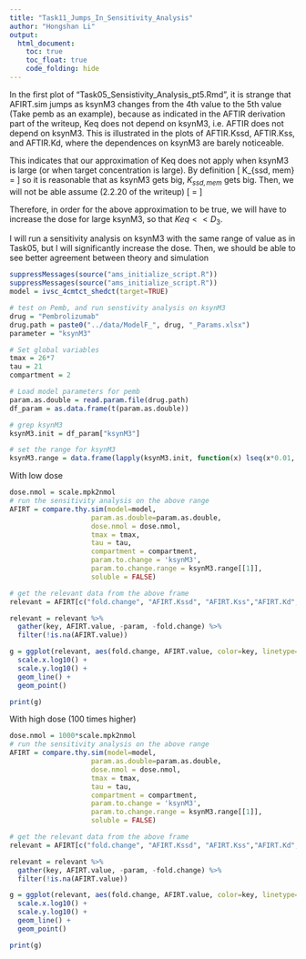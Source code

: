 ```yaml
---
title: "Task11_Jumps_In_Sensitivity_Analysis"
author: "Hongshan Li"
output: 
  html_document:
    toc: true
    toc_float: true
    code_folding: hide
---
```

In the first plot of "Task05_Sensistivity_Analysis_pt5.Rmd", it is strange that
AFIRT.sim jumps as ksynM3 changes from the 4th value to the 5th value
(Take pemb as an example), because
as indicated in the AFTIR derivation part of the writeup, Keq does not depend
on ksynM3, i.e. AFTIR does not depend on ksynM3. This is illustrated in the 
plots of AFTIR.Kssd, AFTIR.Kss, and AFTIR.Kd, where the dependences on ksynM3 are 
barely noticeable. 

This indicates that our approximation of Keq does not apply when ksynM3 is large 
(or when target concentration is large). By definition
\[
    K_{ssd, mem} = \frac{D_3\cdot M_3}{DM_3}
\]
so it is reasonable that as ksynM3 gets big, $K_{ssd, mem}$ gets big. Then, we will
not be able assume (2.2.20 of the writeup)
\[
    \frac{T_3}{T_{3tot}} = \frac{K_{eq}}{K_{eq} + D_3} \sim
    \frac{K_{eq}}{D_3}
\]

Therefore, in order for the above approximation to be true, we will have to increase
the dose for large ksynM3, so that $Keq << D_3$. 

I will run a sensitivity analysis on ksynM3 with the same range of value as in
Task05, but I will significantly increase the dose. Then, we should be able to  
see better agreement between theory and simulation


```r
suppressMessages(source("ams_initialize_script.R"))
suppressMessages(source("ams_initialize_script.R"))
model = ivsc_4cmtct_shedct(target=TRUE)

# test on Pemb, and run senstivity analysis on ksynM3
drug = "Pembrolizumab"
drug.path = paste0("../data/ModelF_", drug, "_Params.xlsx")
parameter = "ksynM3"

# Set global variables
tmax = 26*7
tau = 21
compartment = 2

# Load model parameters for pemb
param.as.double = read.param.file(drug.path)
df_param = as.data.frame(t(param.as.double))

# grep ksynM3
ksynM3.init = df_param["ksynM3"]

# set the range for ksynM3
ksynM3.range = data.frame(lapply(ksynM3.init, function(x) lseq(x*0.01, x*100, 7)))
```
With low dose
```r
dose.nmol = scale.mpk2nmol
# run the sensitivity analysis on the above range
AFIRT = compare.thy.sim(model=model,
                    param.as.double=param.as.double,
                    dose.nmol = dose.nmol,
                    tmax = tmax,
                    tau = tau,
                    compartment = compartment,
                    param.to.change = 'ksynM3',
                    param.to.change.range = ksynM3.range[[1]],
                    soluble = FALSE)

# get the relevant data from the above frame
relevant = AFIRT[c("fold.change", "AFIRT.Kssd", "AFIRT.Kss","AFIRT.Kd", "AFIRT.sim", "param")]

relevant = relevant %>% 
  gather(key, AFIRT.value, -param, -fold.change) %>%
  filter(!is.na(AFIRT.value))

g = ggplot(relevant, aes(fold.change, AFIRT.value, color=key, linetype=key)) +
  scale.x.log10() + 
  scale.y.log10() + 
  geom_line() + 
  geom_point()

print(g)
```

With high dose (100 times higher)
```r
dose.nmol = 1000*scale.mpk2nmol
# run the sensitivity analysis on the above range
AFIRT = compare.thy.sim(model=model,
                    param.as.double=param.as.double,
                    dose.nmol = dose.nmol,
                    tmax = tmax,
                    tau = tau,
                    compartment = compartment,
                    param.to.change = 'ksynM3',
                    param.to.change.range = ksynM3.range[[1]],
                    soluble = FALSE)

# get the relevant data from the above frame
relevant = AFIRT[c("fold.change", "AFIRT.Kssd", "AFIRT.Kss","AFIRT.Kd", "AFIRT.sim", "param")]

relevant = relevant %>% 
  gather(key, AFIRT.value, -param, -fold.change) %>%
  filter(!is.na(AFIRT.value))

g = ggplot(relevant, aes(fold.change, AFIRT.value, color=key, linetype=key)) +
  scale.x.log10() + 
  scale.y.log10() + 
  geom_line() + 
  geom_point()

print(g)
```
